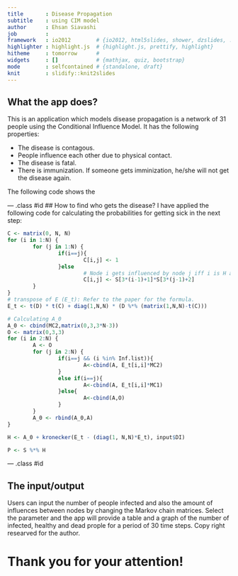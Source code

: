 ---
title       : Disease Propagation
subtitle    : using CIM model
author      : Ehsan Siavashi
job         : 
framework   : io2012        # {io2012, html5slides, shower, dzslides, ...}
highlighter : highlight.js  # {highlight.js, prettify, highlight}
hitheme     : tomorrow      # 
widgets     : []            # {mathjax, quiz, bootstrap}
mode        : selfcontained # {standalone, draft}
knit        : slidify::knit2slides
---

## What the app does?
This is an application which models disease propagation is a network of 31 people using the Conditional Influence Model. It has the following properties:

- The disease is contagous.
- People influence each other due to physical contact.
- The disease is fatal.
- There is immunization. If someone gets imminization, he/she will not get the disease again.

The following code shows the 

--- .class #id 
## How to find who gets the disease?
I have applied the following code for calculating the probabilities for getting sick in the next step:
```{r, eval=FALSE}

C <- matrix(0, N, N)
for (i in 1:N) {
        for (j in 1:N) {
                if(i==j){
                        C[i,j] <- 1
                }else
                        # Node i gets influenced by node j iff i is H and j is I.
                        C[i,j] <- S[3*(i-1)+1]*S[3*(j-1)+2]
        }
}
# transpose of E (E_t): Refer to the paper for the formula.
E_t <- t(D) * t(C) + diag(1,N,N) * (D %*% (matrix(1,N,N)-t(C)))

# Calculating A_0  
A_0 <- cbind(MC2,matrix(0,3,3*N-3))
O <- matrix(0,3,3)
for (i in 2:N) {
        A <- O
        for (j in 2:N) {
                if(i==j && (i %in% Inf.list)){
                        A<-cbind(A, E_t[i,i]*MC2)
                }
                else if(i==j){
                        A<-cbind(A, E_t[i,i]*MC1) 
                }else{
                        A<-cbind(A,O)
                }
        }
        A_0 <- rbind(A_0,A)
}

H <- A_0 + kronecker(E_t - (diag(1, N,N)*E_t), input$DI)

P <- S %*% H
```


--- .class #id 

## The input/output

Users can input the number of people infected and also the amount of influences between nodes by changing the Markov chain matrices. Select the parameter and the app will provide a table and a graph of the number of infected, healthy and dead prople for a period of 30 time steps. Copy right researved for the author.

# Thank you for your attention!
